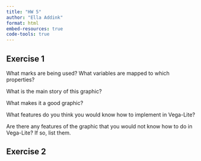 ```yaml
---
title: "HW 5"
author: "Ella Addink"
format: html
embed-resources: true
code-tools: true 
---
```


## Exercise 1

What marks are being used? What variables are mapped to which properties?

What is the main story of this graphic?

What makes it a good graphic?

What features do you think you would know how to implement in Vega-Lite?

Are there any features of the graphic that you would not know how to do in Vega-Lite? If so, list them.

## Exercise 2
